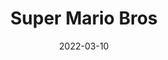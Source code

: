 ---
title: "Super Mario Bros"
description: "SuperMario bros built with GUI and C++. This is project for UCLA's CS 32"
date: "2022-03-10"
published: true
---